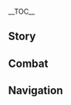 {{CharacterTabs}}
{{LanguageTabs}}
{{Stub|Check Korean romanization for: ''About the Raiden Shogun: Standpoint''}}

__TOC__
==Story==
{{VO/Story
|character           = Kamisato Ayaka
|language            = ko
|name                = 카미사토 아야카

|vo_01_01_title      = 첫 만남…
|vo_01_01_subtitle   = Hello
|vo_01_01_file       = VO_{language}{character} Hello.ogg
|vo_01_01_tx         = 이나즈마의 카미사토류 태도술 계승자&mdash;&mdash;카미사토 아야카 참전!<br />잘 부탁드려요
|vo_01_01_rm         = Inajeuma-ui Kamisatoryu taedosum gyeseungja &mdash; Kamisato Ayaka chamjeon!<br />Jal butakdeuryeoyo.
|vo_01_01_tl         = Inazuma's Kamisato Art Tachi Jutsu successor &mdash; Kamisato Ayaka taking part in war!<br />Please look after me.

|vo_02_01_title      = 잡담・안정
|vo_02_01_subtitle   = Chat: Stability
|vo_02_01_file       = VO_{language}{character} Chat - Stability.ogg
|vo_02_01_tx         = 이렇게 여유롭고 평화로운 시간이 더 많았다면 좋을 텐데…. 전 욕심이 너무 많은가 봐요
|vo_02_01_rm         = Ireotge yeoyuropgo pyeonghwaroun sigani deo manatdamyeon joeul tende... Jeon yoksimi neomu maneunga bwayo.
|vo_02_01_tl         = I wish there were more relaxing and peaceful times like this... Maybe I am too greedy.

|vo_02_02_title      = 잡담・검
|vo_02_02_subtitle   = Chat: Sword
|vo_02_02_file       = VO_{language}{character} Chat - Sword.ogg
|vo_02_02_tx         = 검은 차와 같이, 천천히 음미해야만 그 운치를 느낄 수 있어요
|vo_02_02_rm         = Geomeun chawa gachi, cheoncheonhi eummihaeyaman geu unchireul neukkil su isseoyo.
|vo_02_02_tl         = You can feel a sword's quaint beauty only if slowly savored like tea.

|vo_02_03_title      = 잡담・멍 때리기
|vo_02_03_subtitle   = Chat: Zoning Out
|vo_02_03_file       = VO_{language}{character} Chat - Zoning Out.ogg
|vo_02_03_tx         = 이게 여행자님의 일상생활이군요. 후후, 당신에 대해 조금 더 알게 된 거 같아요
|vo_02_03_rm         = Ige yeohaengjanim-ui ilsangsaenghwarigunyo. Huhu, dangsine daehae jogeum deo alge doen geo gatayo.
|vo_02_03_tl         = This is Traveler's daily life. Huhu, I think I got to know you a little more.

|vo_02_04_title      = 잡담・명검
|vo_02_04_subtitle   = Chat: Famous Sword
|vo_02_04_file       = VO_{language}{character} Chat - Famous Sword.ogg
|vo_02_04_tx         = 도검은 명장이 자신의 작품을 아끼는 것처럼 그 공예를 중시하죠
|vo_02_04_rm         = Dogeomeun myeongjang'i jasin-ui jakpumeul akkineun geotcheoreom geu gongyereul jungsihajyo.
|vo_02_04_tl         = A sword's handicraft is considered important as how a master cherishes their work.

|vo_03_01_title      = 비가 올 때…
|vo_03_01_subtitle   = When It Rains
|vo_03_01_file       = VO_{language}{character} When It Rains.ogg
|vo_03_01_tx         = 저랑 같이 비를 피하러 가요
|vo_03_01_rm         = Jeorang gachi bireul pihareo gayo.
|vo_03_01_tl         = Let's go and dodge the rain with me.

|vo_03_02_title      = 번개가 칠 때…
|vo_03_02_subtitle   = When Thunder Strikes
|vo_03_02_file       = VO_{language}{character} When Thunder Strikes.ogg
|vo_03_02_tx         = 쇼군께서… 무언갈 하소연하고 있는 게 아닐까요?
|vo_03_02_rm         = Syogunkkeseo... mueongal hasoyeonhago itneun ge anilkkayo?
|vo_03_02_tl         = Maybe the Shogun... is complaining something?

|vo_03_03_title      = 눈이 올 때…
|vo_03_03_subtitle   = When It Snows
|vo_03_03_file       = VO_{language}{character} When It Snows.ogg
|vo_03_03_tx         = 「이 눈이 쌓였을 때 가야지, 산귤 열매가 눈에 비치는 모습을 보려면」…. 아, 이 아름다운 경치에 어울리는 차가 없어서 아쉽네요
|vo_03_03_rm         = "I nuni ssayeosseul ttae gayaji, sangyul yeolmaega nune bichineun moseubeul boryeomyeon"... A, i areumdaun gyeongchie eoullineun chaga eopsseoseo aswipneyo.
|vo_03_03_tl         = "Must go when the snow has fallen, to see the wild tangerines shining on the snow"... Ah, it is such a shame that there is no tea that goes with this beautiful scenery.

|vo_03_04_title      = 햇살이 좋을 때…
|vo_03_04_subtitle   = When the Sun Is Out
|vo_03_04_file       = VO_{language}{character} When the Sun Is Out.ogg
|vo_03_04_tx         = 포근한 바람, 따스한 햇살. 같이 산책할래요?
|vo_03_04_rm         = Pogeunhan baram, ttaseuhan haessal. Gachi sanchaekhallaeyo?
|vo_03_04_tl         = Warm winds and sunlight. Want to go on a walk together?

|vo_03_05_title      = 바람이 불 때…
|vo_03_05_subtitle   = When It's Windy
|vo_03_05_file       = VO_{language}{character} When It's Windy.ogg
|vo_03_05_tx         = 눈을 감고 바람이 불어오는 방향을 느껴봐요…. 기분 좋죠?
|vo_03_05_rm         = Nuneul gamgo barami bureo'oneun banghyang'eul neukkyeobwayo... Gibun jyocho?
|vo_03_05_tl         = Close your eyes and feel the way the wind is coming from... Feels nice, right?

|vo_04_01_title      = 아침 인사…
|vo_04_01_subtitle   = Good Morning
|vo_04_01_file       = VO_{language}{character} Good Morning.ogg
|vo_04_01_tx         = 좋은 아침이에요, 여행자님. 아침부터 이렇게 만나다니… 오늘은 모든 일이 잘 풀리겠어요
|vo_04_01_rm         = Joeun achimieyo, yeohaengjanim. Achimbuteo ireoke mannadani... Oneureun modeun iri jal pulligesseoyo.
|vo_04_01_tl         = Good morning, Traveler. Meeting you from this early in the morning... All things must go well today.

|vo_04_02_title      = 점심 인사…
|vo_04_02_subtitle   = Good Afternoon
|vo_04_02_file       = VO_{language}{character} Good Afternoon.ogg
|vo_04_02_tx         = 즐거운 오후에요. 점심을 먹고 난 후의 식곤증은 어쩔 수 없죠. 바둑을 두면서 졸음을 쫓는 건 어때요?
|vo_04_02_rm         = Jeulgeoun ohueyo. Jeomsimeul meokgo nan hu-ui sikgonjeung'eun eojjeol su eopjyo. Badugeul dumyeonseo joreumuel jjotneun geon eottaeyo?
|vo_04_02_tl         = Good afternoon. You can't do anything about feeling drowsy after lunch. Why don't we shake off sleepiness by having a game of go?

|vo_04_03_title      = 저녁 인사…
|vo_04_03_subtitle   = Good Evening
|vo_04_03_file       = VO_{language}{character} Good Evening.ogg
|vo_04_03_tx         = 좋은 저녁이에요. 밤바람이 포근하니 아름다운 밤이 될 것 같네요
|vo_04_03_rm         = Joeun jeonyeogieyo. Bambarami pogeunhani areumdaun bami doel geot gatneyo.
|vo_04_03_tl         = Good afternoon. As the night winds are cozy, I feel like it's going to be a beautiful night.

|vo_04_04_title      = 굿나잇…
|vo_04_04_subtitle   = Good Night
|vo_04_04_file       = VO_{language}{character} Good Night.ogg
|vo_04_04_tx         = 「꿈인 줄 알았다면 깨지 않았을 것을, 실제 만남보다 낫지 아니한가」
|vo_04_04_rm         = "Kkumin jul aratdamyeon kkaeji anasseul geoseul, silje mannamboda natji anihanga".
|vo_04_04_tl         = "I wouldn't have woke up if I knew it was dream, isn't it better than real meetings".

|vo_05_01_title      = 아야카 자신에 대해・야시로 봉행
|vo_05_01_subtitle   = About {character}: Yashiro Commission
|vo_05_01_file       = VO_{language}{character} About {character} - Yashiro Commission.ogg
|vo_05_01_tx         = 「이나즈마 막부 야시로 봉행 카미사토 가문」은 이나즈마 최고의 명문이에요. 삼봉행 중 하나로 제사와 문화 예술적인 부분을 주관하죠. 부모님이 돌아가신 후 가문의 모든 일은 오빠와 제가 담당하고 있어요
|vo_05_01_rm         = "Inajeuma Makbu Yasiro Bonghaeng Kamisato Gamun"eun Inajeuma choego-ui myeongmunieyo. Sambonghaeng jung hanaro jesawa munhwa yesuljeogin bubuneul jugwanhajyo. Bumonimi doragasin hu gamun-ui modeun ireun oppawa jega damdanghago isseoyo.
|vo_05_01_tl         = "Inazuma Shogunate Yashiro Commission Kamisato Clan" is the best clan in all of Inazuma. One of the Tri-Commission that takes care of ancestral rites, cultural, and artistic affairs. After my parents passed, all matters of the Clan are handled by me and my older brother.

|vo_05_02_title      = 아야카 자신에 대해・지위
|vo_05_02_subtitle   = About {character}: Position
|vo_05_02_file       = VO_{language}{character} About {character} - Position.ogg
|vo_05_02_tx         = 사람들은 제가 「백로공주」이자 야시로 봉행 카미사토 가문의 장녀이기 때문에 절 존경해요. 그들이 존경하는 건 제 신분과 지위일 뿐이지, 제가 어떤 사람인지랑은 아무런 상관도 없죠…. 그래서 제게 진심으로 다가올 수 있는 사람은 어쩌면…
|vo_05_02_rm         = Saramdeureun jega "Baekrogongju"ija Yasiro Bonghaeng Kamisato gamun-ui jangnyeoigi ttaemune jeol jongyeonghaeyo. Geudeuri jon'gyeonghaneun geon je sinbungwa jiwi'il ppuniji, jega eotteon saraminjirang'eun amureon sanggwando eopjyo... Geuraeseo jege jinsimeuro dagaol su itneun sarameun eojjeomyeon...
|vo_05_02_tl         = People respect me because I am the "Shirasagi Himegimi" and the first daughter of the Yashiro Commission Kamisato Clan. What they respect is my class and status, and it doesn't matter at all with what kind of person I am... So the person who can approach me truly maybe...

|vo_05_03_title      = 아야카 자신에 대해・염원
|vo_05_03_subtitle   = About {character}: Aspiration
|vo_05_03_file       = VO_{language}{character} About {character} - Aspiration.ogg
|vo_05_03_tx         = 전 모두가 믿을 수 있는 사람이 되고 싶어요. 하지만 저를 나아가게 하는 건 더 이상 책임감이나 타인의 기대가 아니라, 당신 역시 저와 같은 사람이란 걸 알았기 때문이죠
|vo_05_03_rm         = Jeon moduga mideul su itneun sarami doego sipeoyo. Hajiman jeoreul na'agage haneun geon deo isang chaegimgamina tain-ui gidaega anira, dangsin yeoksi jeowa gateun saramiran geol aratgi ttaemunijyo.
|vo_05_03_tl         = I want to be a person everyone can trust. But what makes me go further is no longer responsibility or others' anticipation, but knowing that you are the same person as me.

|vo_06_01_title      = 우리에 대해・찻집
|vo_06_01_subtitle   = About Us: Teahouse
|vo_06_01_file       = VO_{language}{character} About Us - Teahouse.ogg
|vo_06_01_tx         = 시간 있으시면 코모레 찻집으로 갈까요? 이렇게 평온한 날에 다도에 대해 이야기하는 것도 아주 재밌을 거예요
|vo_06_01_rm         = Sigan isseusimyeon Komore chatjibeuro galkkayo? Ireotge pyeong'onhan nare dadoe daehae iyaginaneun geotdo aju jaemisseul geoyeyo.
|vo_06_01_tl         = If you have time, why don't we go to Komore Teahouse? It would be very fun to talk about tea ceremonies in a peaceful day like this.

|vo_06_02_title      = 우리에 대해・명절
|vo_06_02_subtitle   = About Us: Festivals
|vo_06_02_file       = VO_{language}{character} About Us - Festivals.ogg
|vo_06_02_tx         = 기회가 된다면, 당신과 함께 이국의 명절을 보내고 싶어요. 꼭 지켜야 하는 현지 풍습, 예절과 규칙, 그리고 추천할만한 기념품 같은 것들을… 저한테 알려주실 수 있나요?
|vo_06_02_rm         = Gihoega doendamyeon, dangsingwa hamkke igugui myeongjeoreul bonaego sipeoyo. Kkok jikyeoya haneun hyeonji pungseup, yejeolgwa gyuchik, geurigo chucheonhalmanhan ginyeompum gateun geotdeureul... jeohante allyeojusil su itnayo?
|vo_06_02_tl         = If I have the chance, I want to spend the holidays with you on another country. Local customs people must keep, manners and rules, and souvenirs that are recommended... can you tell me about these?

|vo_07_01_title      = 「신의 눈」에 대해…
|vo_07_01_subtitle   = About the [[Vision]]
|vo_07_01_file       = VO_{language}{character} About the Vision.ogg
|vo_07_01_tx         = 「신의 눈」은 큰 뜻을 품은 자만이 얻을 수 있는 증표죠. 제가 품은 뜻을 물으신다면… 그건 비밀이에요. 아주 보잘것없는 꿈이거든요
|vo_07_01_rm         = "Sin-ui Nun"eun keun tteuseul pumeun jamani eodeul su itneun jeungpyojyo. Jega pumeun tteuseul mureusindamyeon... geugeon bimirieyo. Aju bojalgeoteopeun kkumigeodeunyo.
|vo_07_01_tl         = A "Vision" is a token that only a person with big dreams can obtain. If you ask me what kind of dreams I have... that's a secret. It's a really trivial dream.

|vo_07_02_title      = 하고 싶은 이야기…
|vo_07_02_subtitle   = Something to Share
|vo_07_02_file       = VO_{language}{character} Something to Share.ogg
|vo_07_02_tx         = 질문하나 할게요. 흔히 「선차일미(禪茶一味)」, 「검선일여(劍禪一如)」라고 하던데. 검과 차는 어떤 관계인가요?
|vo_07_02_rm         = Jilmunhana halgeyo. Heunhi "Seonchailmi", "Geonseomiryeo"rago hadeonde. Geomgwa chaneun eotteon gwangyeingayo?
|vo_07_02_tl         = I'll ask you a question. Usually people say "Tea descends to taste", "Same with sword". How are swords and tea related?

|vo_07_03_title      = 흥미있는 일…
|vo_07_03_subtitle   = Interesting Things
|vo_07_03_file       = VO_{language}{character} Interesting Things.ogg
|vo_07_03_tx         = 성안에서 메마른 벚나무를 보신 적 있나요? 「메마른 것」의 아름다움은 벚꽃이 만개한 아름다운 봄 풍경을 떠올리게 하죠. 하지만 다른 사람들의 생각은 다른가 봐요. 꽃이 피지 않는 벚나무는 바로 베어 버리더군요. 단 한 번이라도 그 꽃이 다시 피는 걸 보고 싶어요
|vo_07_03_rm         = Seong'anese memareun beotnamureun bosin jeok itnayo? "Memareun geot"-ui areumdaumeun beotkkochi mangaehan areumdaun bom punggyeong'eul tteo'olige hajyo. Hajiman dareun saramdeul-ui saenggageun darenga bwayo. Kkochi piji anneun beotnamuneun baro be'eo beorideogunyo. Dan han beonirado geu kkochi dasi pineun geol bogo sipeoyo.
|vo_07_03_tl         = Have you seen a dried cherry blossom tree inside Inazuma City? The beauty of "Dried Ones" makes me think of the beautiful spring scenery with full-bloomed cherry blossom trees. But it seems like others don't think like me. They immediately cut off cherry blossom trees that don't bloom. I want to see the flower bloom again, if only once.

|vo_08_01_title      = 토마에 대해…
|vo_08_01_subtitle   = About [[Thoma]]
|vo_08_01_file       = VO_{language}{character} About Thoma.ogg
|vo_08_01_tx         = 토마는 제 소중한 친구예요. 그의 햇살 같은 명랑함은 항상 절 행복하게 해주죠. 어떤 의미에서 그는 제 또 다른 오빠이자, 「카미사토 가문」의 일원이라고 할 수 있어요
|vo_08_01_rm         = Tomaneun je sojunghan chin'guyeyo. Geu-u haetsal gateun myeongranghameun hangsang jeol haengbokhage haejujyo. Eotteon uimieseo geuneun je tto dareun oppaija, "Kamisato Gamun"-ui irwonirago hal su isseoyo.
|vo_08_01_tl         = Thoma is my good friend. His sunshine-like brightness always makes me happy. In some ways, he is also my other older brother, and a part of the "Kamisato Clan".

|vo_08_02_title      = 쿠죠 사라에 대해…
|vo_08_02_subtitle   = About [[Kujou Sara]]
|vo_08_02_file       = VO_{language}{character} About Kujou Sara.ogg
|vo_08_02_tx         = 「텐료봉행」을 위해 일하는 쿠죠 사라는… 늘 근엄함을 유지하죠. 그녀와 다툰 적도 있지만, 그녀의 충성심을 부정할 순 없어요
|vo_08_02_rm         = "Tenryo Bonghaeng"eul wihae ilhaneun Kujyo Saraneun... neul geuneomhameul yujihajyo. Geunyeowa datun jeokdo itjiman, geunyeo-ui chungseongsimeul bujeonghal sun eopsseoyo.
|vo_08_02_tl         = Kujou Sara who works for the "Tenryou Commission"... always is serious. I have fought with her, but I cannot deny her sense of loyalty.

|vo_08_03_title      = 시카노인 헤이조에 대해…
|vo_08_03_subtitle   = About [[Shikanoin Heizou]]
|vo_08_03_file       = VO_{language}{character} About Shikanoin Heizou.ogg
|vo_08_03_tx         = 시카노인 씨요? 그분도 쿠죠 씨처럼 「텐료봉행」의 일원이에요. 그분도… 원칙을 매우 중요시하죠. 「원칙」에 대한 집념이 쿠죠 씨보다도 강하답니다. 하지만 이런 「원칙」에 어떤 일들이 포함돼야 하는지는 오직 시카노인 씨만 알고 계시겠죠…
|vo_08_03_rm         = Sikanoin ssiyo? Geubundo Kujyo ssicheoreom "Tenryo Bonghaeng"-ui irwonieyo. Geubundo... wonchigeul maeu jungyosihajyo. "Wonchik"e daehan jipnyeomi Kujyo ssibodado ganghadapnida. Hajiman ireon "Wonchik"e eotteon ildeuri pohandwaeya haneunjineun ojik Sikanoin ssiman algo gyesigetjyo...
|vo_08_03_tl         = Mr Shikanoin? He's also a part of the "Tenryou Commission" like Miss Sara. He... also thinks of principles quite importantly. His tenacity over "Principle" is even stronger than Miss Kujou. But only Mr Shikanoin will know what kinds of things should be included in those "Principles"...

|vo_08_04_title      = 사유에 대해…
|vo_08_04_subtitle   = About [[Sayu]]
|vo_08_04_file       = VO_{language}{character} About Sayu.ogg
|vo_08_04_tx         = 요새 사유가 당신께 폐를 끼치진 않았나요? 후후, 만약 그 아이가 게으름 피우는 걸 보시면 꼭 저한테 알려주세요
|vo_08_04_rm         = Yosae Sayuga dangsinkke pyereul kkichijin anatnayo? Huhu, manyak geu aiga ge'eureum piuneun geol bosimyeon kkok jeohante allyeojuseyo.
|vo_08_04_tl         = Hasn't Sayu brought problems to you recently? Huhu, if you see that kid being lazy, please let me know about it.

|vo_08_05_title      = 라이덴 쇼군에 대해・추측
|vo_08_05_subtitle   = About the [[Raiden Shogun]]: Guesswork
|vo_08_05_file       = VO_{language}{character} About the Raiden Shogun - Guesswork.ogg
|vo_08_05_tx         = 쇼군에 대한 제 생각이요? 그건 저 같은 아랫사람이 함부로 얘기할 수 없는 부분이지만… 「영원」을 추구하는 과정에서 분명 외로우실 거라고 생각해요
|vo_08_05_rm         = Syogune daehan je saenggagiyo? Geugeon jeo gateun araetsarami hamburo yaegihal su eopneun bubunijiman... "Yeong'won"eul chuguhaneun gwajeong'eseo bunmyeong oerousil georago saenggakhaeyo.
|vo_08_05_tl         = My thought about the Shogun? It's not something that such a subordinate like me can say... but I think she mst be lonely while seeking "Eternity".

|vo_08_06_title      = 라이덴 쇼군에 대해・입장
|vo_08_06_subtitle   = About the Raiden Shogun: Standpoint
|vo_08_06_file       = VO_{language}{character} About the Raiden Shogun - Standpoint.ogg
|vo_08_06_tx         = 「무상의 일태도」를 목격하고도 살아남았다는 건 위대한 경험이라고 할 만하죠. 저에게 있어 그분은 이나즈마의 운명을 한순간에 바꿔 버릴 수 있는 진정한 신이지만, 만약 당신과 충돌이 생긴다면… 전 당신 편에 설 거예요
|vo_08_06_rm         = "Musang-ui Iltaedo"reul mokgyeokhagodo saranamatdaneun geon widaehan gyeongheomirago hal manhajyo. Jeoege isseo geubuneun Inajeuma-ui unmyeong'eul hansungane bakkwo beoril su itneun jinjeonghan sinijiman, manyak dangsingwa chungdori saenggindamyeon... jeon dangsin pyeone seol geoeyo.
|vo_08_06_tl         = Surviving after seeing the "Musou no Hitotachi" can be described as a grand experience. To me, she is the real god who can change the fate of Inazuma in one moment, but if there is a conflict with you... I'll stand on your side.

|vo_08_07_title      = 야에 미코에 대해…
|vo_08_07_subtitle   = About [[Yae Miko]]
|vo_08_07_file       = VO_{language}{character} About Yae Miko.ogg
|vo_08_07_tx         = 야에 궁사님과 일하는 건 언제나 즐거워요. 축제를 준비하는 건 매우 힘들고 이익도 얼마 안 되지만, 야에 궁사님이 맡으신 사업은 고상하고 멋있으면서 수익성도 좋거든요
|vo_08_07_rm         = Yae gungsanimgwa ilhaneun geon eonjena jeulgeowoyo. Chukjereul junbihaneun geon maeu himdeulgo i'ikdo eolma an doejiman, Yae gungsanimi mateusin saeobeun gosanghago meosisseumyeonseo suikseongdo jokeodeunyo.
|vo_08_07_tl         = It's always exciting to work with Guuji Yae. Preparing the festival is very hard and there aren't much profit, but the business Guuji Yae is in charge in is noble, cool, and profitable.

|vo_08_08_title      = 카미사토 아야토에 대해…
|vo_08_08_subtitle   = About [[Kamisato Ayato]]
|vo_08_08_file       = VO_{language}{character} About Kamisato Ayato.ogg
|vo_08_08_tx         = 오빠는 카미사토 가문의 가주로서 평소에 여러 곳에 얼굴을 비춰야 하죠. 제가 부담을 최대한 덜어주려고 노력하지만, 오빠의 오랜 피로를 완화시킬 순 없었어요. 휴, 동생을 생각해서라도 건강 좀 잘 챙기라고 말 좀 해주세요
|vo_08_08_rm         = Oppaneun Kamisato gamun-ui gajuroseo pyeongsoe yeoreo gose eolgureul bichwoya hajyo. Jega budameul choedaehan deoreojuryeogo noryeokhajiman, oppa-ui oraen piroreul wanhwasikil sun eopsseosseoyo. Hyu, dongsaeng'eul saenggakhaeseorado geongang jom jal chaenggirago mal jom haejuseyo.
|vo_08_08_tl         = My older brother has to show himself in a lot of places as the head of the Kamisato Clan. I try to get rid of his pressures as much as I can, but I couldn't ease his old exhaustion. Phew, please tell him to take care of his health at least for his little sister.

|vo_08_09_title      = 요이미야에 대해…
|vo_08_09_subtitle   = About [[Yoimiya]]
|vo_08_09_file       = VO_{language}{character} About Yoimiya.ogg
|vo_08_09_tx         = 축제를 운영하는 건 야시로 봉행과 무녀의 역할이지만, 그 폭죽 전문가도 축제를 떠들썩하게 만드는 데 일조한 셈이죠. 같이 일할 기회가 많아지다 보니 점점 친해졌어요.<br />네? 치안과 소방 문제요? 사전 기획에 다 포함되어 있답니다. 이런 문제 때문에 불꽃놀이를 볼 수 없다면 사람들이 아쉬워할 거예요
|vo_08_09_rm         = Chukjereul unyeonghaneun geon Yasiro bonghaenggwa munyeo-ui yeokharijiman, geu pokjuk jeonmungado chukjereul tteodeulsseokhage mandeun de iljohan semijyo. Gachi ilhal gihoega manajida boni jeomjeom chinhaejyeosseoyo.<br />Ne? Chiangwa sobang munjeyo? Sajeon gihoege da pohamdoe'eo itdapnida. Ireon munje ttaemune bulkkotnorireul bol su eopdamyeon saramdeuri aswiwohal geoyeyo.
|vo_08_09_tl         = It is the Yashiro Commission and the Shrine Maidens' work to operate the festivals, but that firework specialist also took a part in making the festival boisterous. I became closer and closer to her as I had more opportunities to work with her.<br />Yes? Public order and firefighting issues? They're all included in the prearranged plans. If people cannot see the fireworks because of those problems, they will miss it.

|vo_09_01_title      = 아야카에 대해 알기・첫 번째
|vo_09_01_subtitle   = More About {character}: I
|vo_09_01_file       = VO_{language}{character} More About {character} - 01.ogg
|vo_09_01_tx         = 당신의 부탁은 제게 아주 특별해요. 당신을 친구로 여긴 이상 저도 당신에게 솔직해져야겠죠. 하지만 카미사토 가문의 비밀은… 부디 누설하지 말아 주세요
|vo_09_01_rm         = Dangsin-ui butageun jege aju teukbyeolhaeyo. Dangsineul chin'guro yeogin isang jeodo dangsinege soljikhaejyeoyagetjyo. Hajiman Kamisato gamun-ui bimireun... budi nuseolhaji mara juseyo.
|vo_09_01_tl         = Your request is very special to me. As I consider you a friend, I must be honest to you. But please do not leak... the secret of the Kamisato Clan.

|vo_09_02_title      = 아야카에 대해 알기・두 번째
|vo_09_02_subtitle   = More About {character}: II
|vo_09_02_file       = VO_{language}{character} More About {character} - 02.ogg
|vo_09_02_tx         = 과거 카미사토 가문은 국보급의 도공을 지키지 못해서 큰 충격을 받은 적이 있어요. 우인단의 계략에 빠져 많은 가신을 잃고 처벌도 많이 받았죠. 그 일로 아버지가 일찍이 쇠약해지시면서 카미사토 가문은 한순간에 막부에서의 지위를 잃었어요…. 다행히 오빠가 자리를 즉시 이어받으면서 위기를 벗어날 수 있었죠. 가문이 다시 힘을 되찾고 야시로 봉행도 한 마음이 되었지만, 여전히 중대사는 오빠의 결정을 따르고 있어요
|vo_09_02_rm         = Gwageo Kamisato gamuneun gukbogeup-ui dogong'eul jikiji mothaeseo keun chunggyeogeul badeun jeogi isseoyo. Uindan-ui gyerage ppajyeo maneun gasineul ilko cheobeoldo mani badatjyo. Geu illo abeojiga iljjigi soeyakhaejisimyeonseo Kamisago gamuneun hansungane makbueseo-ui jiwireul ireosseoyo... Dahaenghi oppaga jarireul jeuksi ieobadeumyeonseo wigireul beoseonal su isseotjyo. Gamuni dasi himeul doechatgo Yasiro bonghaengdo han maeumi doe'eotjiman, yeoheonhi jungdaesaneun oppa-ui gyeoljeong'eul ttareugo isseoyo.
|vo_09_02_tl         = In the past, the Kamisato Clan got a big shock because they could not protect a national treasure class swordsmith. Falling into the traps of the Fatui, we lost many vassals and got punished. Because of it, my father got weak fastly and the Kamisato Clan lost its place in the Shogunate... Thankfully, my brother inherited his place immediately so that we could escape the crisis. The Clan got its powers back, and the Yashiro Commission became one once more, but still we follow brother's decisions on important matters.

|vo_09_03_title      = 아야카에 대해 알기・세 번째
|vo_09_03_subtitle   = More About {character}: III
|vo_09_03_file       = VO_{language}{character} More About {character} - 03.ogg
|vo_09_03_tx         = 쇼군께서 전수하신 검을 단조하는 기술은 별의 형상, 용도, 광석의 질, 용광로의 환경, 사람의 성격, 원소 변화 등에 따라 달라져요. 이게 바로 도공들이 말하는 「뇌전오전」이죠. 훌륭한 도를 만들 수 있는 도공도 신통력이 있다고 여겨져서 문화와 예술, 제사를 담당하는 야시로 봉행 일파의 관리를 받아요. 그러다 보니 도공이 배신하는 일이 생기면 자연스레 카미사토 가문의 감독 소홀이 되는 거죠
|vo_09_03_rm         = Syogunkkeseo jeonsuhasin geomeul danjohaneun gisureun byeol-ui hyeongsang, yongdo gwangseok-ui jil, yonggwangro-ui hwangyeong, saram-ui seonggyeok, wonso byeonhwa deung'e ttara dallajyeoyo. Ige baro dogongdeuri malhaneun "Noejeonojeon"ijyo. Hullyunghan doreul mandeul su itneun dogongdo sintongryeogi itdago yeogyeojyeoseo munhwawa yesul, jesareul damdanghaneun Yasiro bonghaeng ilpa-ui gwanrireul badayo. Geureoda boni dogong'i baesinhaneun iri saenggimyeon jayeonseure Kamisato gamun-ui gamdok sohori doeneun geojyo.
|vo_09_03_tl         = The skill to forge the sword that the Shogun passed down differs from the shape of stars, use, quality of stones, environment of the blast furnace, personality of the person, and element changes... This is the "Raiden Gokaden" potters say. A swordsmith who is able to make excellent blades are also considered having supernatural powers, so they are under the supervision of the Yashiro Commission which takes care of culture, arts, and ancestral rites. So if a swordsmith betrays, it naturally becomes the Kamisato Clan's lack of supervision.

|vo_09_04_title      = 아야카에 대해 알기・네 번째
|vo_09_04_subtitle   = More About {character}: IV
|vo_09_04_file       = VO_{language}{character} More About {character} - 04.ogg
|vo_09_04_tx         = 어머니는 제게 아주 남다른 의미가 있는 분이세요. 단정하고 우아한 태도로 어떤 상황에서도 차분하게 웃으시며 카미사토 가문의 일을 모두 도맡아 하셨죠. 어머니는 그야말로 완벽하다고 해도 과언이 아니었지만… 그분이 세상을 떠나던 그 순간 깨달았어요, 전 더 이상 어머니 뒤에 숨어 있을 수 있는 어린아이가 아니라는 걸요
|vo_09_04_rm         = Eomeonineun jege aju namdareun uimiga itneun buniseyo. Danjeonghago uahan taedoro eotteon sanghwang'eseodo chabunhage useusimyeo Kamisago gamun-ui ireul modu domata hasyeotjyo. Eomonineun geuyamallo wanbyeokhadago haedo gwaeoni anieotjiman... Geubuni sesang'eul tteonadeon geu sungan kkaedarasseoyo, jeon deo isang eomoni dwie sumeo isseul su itneun eorinaiga aniraneun geolyo.
|vo_09_04_tl         = My mother has a special meaning to me. She took care of the Kamisato Clan's works while calmly smiling in any situation with a neat and graceful attitude. It would not be a mistake to call her perfect... But I realized the moment she passed away, that I'm no longer a child who can hide behind my mother.

|vo_09_05_title      = 아야카에 대해 알기・다섯 번째
|vo_09_05_subtitle   = More About {character}: V
|vo_09_05_file       = VO_{language}{character} More About {character} - 05.ogg
|vo_09_05_tx         = 「이나즈마 막부 야시로 봉행 카미사토 가문」의 신분으로 이런 말 하기 껄끄럽지만… 당신은 이렇게 제멋대로인 저의 모습도 받아줄 것 같은 느낌이 들어요.<br />…살짝 피곤하네요…. 어깨 좀 빌려줄래요? 아주 잠깐이면 돼요
|vo_09_05_rm         = "Inajeuma Makbu Yasiro Bonghaeng Kamisato Gamun"-ui sinbuneuro ireon mal hagi kkeolkkeureopjiman... dangsineun ireotge jemeotdaeroin jeo-ui moseupdo badajul geot gateun neukkimi deureoyo.<br />...Saljjak pigonhaneyo... Eokkae jom billyeojullaeyo? Aju jamkkanimyeon dwaeyo.
|vo_09_05_tl         = It is awkward for me to say this as the class of "Inazuma Shogunate Yashiro Commission Kamisato Clan"... But I feel like you will accept this side of me that does what I please.<br />...I'm a bit tired... Can you lend me your shoulder? Just a moment.

|vo_10_01_title      = 아야카의 취미…
|vo_10_01_subtitle   = {character}'s Hobbies
|vo_10_01_file       = VO_{language}{character} Hobbies.ogg
|vo_10_01_tx         = 고상하고 멋이 있는 건 전부 좋아해요. 아악, 시, 바둑, 춤 모두요. 당신도 좋아하시나요?
|vo_10_01_rm         = Gosanghago meosi itneun geon jeonbu joahaeyo. A'ak, si, baduk, chum moduyo. Dangsindo joahasinayo?
|vo_10_01_tl         = I like everything that is elegant and classy. Court music, poem, the game of go, and dancing, all of them. Do you like them too?

|vo_10_02_title      = 아야카의 고민・걱정
|vo_10_02_subtitle   = {character}'s Troubles: Concerns
|vo_10_02_file       = VO_{language}{character} Troubles - Concerns.ogg
|vo_10_02_tx         = 고민이요? 음, 그렇죠. 살다 보면 마음대로 할 수 없는 일들이 생길 수밖에 없죠. 하지만 제 일로 주변 사람들에게 걱정을 끼친다면… 역시, 전 말 못 하겠어요…
|vo_10_02_rm         = Gominiyo? Eum, georeotjyo. Salda bomyeon maeumdaero hal su eopneun ildeuri saenggil subakke eopjyo. Hajiman je illo jubyeon saramdeurege geokjeong'eul kkichindamyeon... Yeoksi, jeon mal mot hagesseoyo...
|vo_10_02_tl         = Concerns? Hmm, yes. When you live in this world, there are things that you cannot control by your will. But if I make people around me worry with my problems... I cannot say it as well...

|vo_10_03_title      = 아야카의 고민・마음
|vo_10_03_subtitle   = {character}'s Troubles: Desires
|vo_10_03_file       = VO_{language}{character} Troubles - Desires.ogg
|vo_10_03_tx         = 솔직해지는 건 정말 어려워요. 전 수많은 사람의 주목과 기대를 받는 카미사토 가문의 장녀로서 완벽한 모습을 보여줘야 한다고 끊임없이 다짐해 왔어요. 이런 제가 소망을 쫓아도 되는 걸까요? 당신에게… 제 마음을 보여줘도 되는 걸까요…?
|vo_10_03_rm         = Soljikhaejineun geon jeongmal eoryeowoyo. Jeon sumaneun saram-ui jumokgwa gidaereul batneun Kamisato gamun-ui jangnyeoroseo wanbyeokhan moseubeul boyeojwoya handago kkeunimeopssi dajimhae wasseoyo. Ireon jega somang'eul jjochado doeneun geolkkayo? Dangsinege... je maeumeul boyeojwodo doeneun geolkkayo...?
|vo_10_03_tl         = It's too hard to be straightforward. I have promised countless times that I should show people a perfect image as the first daughter of the Kamisato Clan who gets a lot of attention and anticipation. Can a person like me follow my wishes? Can I... show you my heart...?

|vo_10_04_title      = 좋아하는 음식…
|vo_10_04_subtitle   = Favorite Food
|vo_10_04_file       = VO_{language}{character} Favorite Food.ogg
|vo_10_04_tx         = 전 이국적인 요리에 관심이 많아요. 먹어볼 기회는 거의 없지만…. 이나즈마 요리 중에서라면… 아마 「오차즈케」겠죠. 하지만 다른 사람한테 들키면 안 돼요…. 당신에게만 몰래 알려드리는 거거든요
|vo_10_04_rm         = Jeon igukjeogin yorie gwansimi manayo. Meogeobol gihoeneun geoui eopjiman... Inajeuma yori jung'eseoramyeon... ama "Ochajeuke"getjyo. Hajiman dareun saramhante deulkimyeon an dwaeyo... Dangsinegeman mollae allyeodeurineun geogeodeunyo.
|vo_10_04_tl         = I'm interested in foreign food. Though there aren't many opportunities to eat them... In terms of Inazuma food... maybe "Ochazuke". But I shouldn't let others know... Because I'm only secretly telling you.

|vo_10_05_title      = 싫어하는 음식…
|vo_10_05_subtitle   = Least Favorite Food
|vo_10_05_file       = VO_{language}{character} Least Favorite Food.ogg
|vo_10_05_tx         = 못 먹는 건 아니지만, 동물 지방이나 내장은 좀…
|vo_10_05_rm         = Mot meokneun geon anijiman, dongmul jibang'ina naejang'eun jom...
|vo_10_05_tl         = I can't eat them, but animal fat and intestines are a bit...

<!-- Receiving a Gift -->
|vo_11_01_title      = 선물 획득・첫 번째
|vo_11_01_subtitle   = Receiving a Gift: I
|vo_11_01_file       = VO_{language}{character} Receiving a Gift - 01.ogg
|vo_11_01_tx         = 음… 저 정말 행복해요…
|vo_11_01_rm         = Eum... Jeo jeongmal haengbokhaeyo...
|vo_11_01_tl         = Hmm... I'm really happy...

|vo_11_02_title      = 선물 획득・두 번째
|vo_11_02_subtitle   = Receiving a Gift: II
|vo_11_02_file       = VO_{language}{character} Receiving a Gift - 02.ogg
|vo_11_02_tx         = 이런 요리를 맛볼 기회를 주셔서 감사해요. 이 맛은 평생 기억할게요
|vo_11_02_rm         = Ireon yorireul matbol gihoereul jusyeoseo gamsaehaeyo. I maseun pyeongsaeng gieokhalgeyo.
|vo_11_02_tl         = Thank you for giving me an opportunity to taste this food. I will remember this taste forever.

|vo_11_03_title      = 선물 획득・세 번째
|vo_11_03_subtitle   = Receiving a Gift: III
|vo_11_03_file       = VO_{language}{character} Receiving a Gift - 03.ogg
|vo_11_03_tx         = 아… 조금 기름지네요
|vo_11_03_rm         = A... Jogeum gireumjineyo.
|vo_11_03_tl         = Ah... It's a bit oily.

|vo_12_01_title      = 생일…
|vo_12_01_subtitle   = Birthday
|vo_12_01_file       = VO_{language}{character} Birthday.ogg
|vo_12_01_tx         = 절 따라오세요! 조금만 걸으면 되니까, 오래 걸리진 않을 거예요.<br />당신의 생일을 알고 난 후부터 계속 준비했죠. 제 생각이긴 하지만… 비싼 선물보다 이런 게 저희 우정에 더 잘 맞을 것 같아요. 그래서 이번엔 부채춤을 준비했어요.<br />그럼, 시작할게요
|vo_12_01_rm         = Jeol ttaraoseyo! Jogeumman georeumyeon doenikka, orae geollijin aneul geoyeyo.<br />Dangsin-ui saeng'ireul algo nan hubuteo gyesok junbihaetjyo. Je saenggagigin hajiman... bissan seonmulboda ireon ge jeohui ujeong'e deo jal majeul geot gatayo. Geuraeseo igeonen buchaechumeul junbihaesseoyo.<br />Geureom, sijakhalgeyo.
|vo_12_01_tl         = Follow me! You only have to walk for a while, it won't take long.<br />I have kept preparing this after knowing your birthday. It's my thought, but... compared to an expensive gift, this would fit better for our friendship. So I prepared a fan dance this time.<br />Then, I'll start.

|vo_13_01_title      = 돌파의 느낌・기
|vo_13_01_subtitle   = Feelings About Ascension: Intro
|vo_13_01_file       = VO_{language}{character} Feelings About Ascension -  01.ogg
|vo_13_01_tx         = 정말 감사해요. 당신과 겨루면서 많은 걸 깨달았어요. 검술에도 분명 큰 도움이 될 거예요
|vo_13_01_rm         = Jeongmal gamsaehaeyo. Dangsingwa gyeorumyeonseo maneun geol kkaedarasseoyo. Geomsuredo bunmyeong keun doumi doel geoyeyo.
|vo_13_01_tl         = Thank you so much. Duelling with you, I realized many things. It will help me in my swordsmanship as well.

|vo_13_02_title      = 돌파의 느낌・승
|vo_13_02_subtitle   = Feelings About Ascension: Building Up
|vo_13_02_file       = VO_{language}{character} Feelings About Ascension -  02.ogg
|vo_13_02_tx         = 당신의 조언과 도움 덕분에 제 능력을 더 정확하게 이해할 수 있게 됐어요
|vo_13_02_rm         = Dangsin-ui joeon'gwa doum deokbune je neungryeogeul deo jeonghwakhage ihaehal su itge dwaesseoyo.
|vo_13_02_tl         = Thanks to your advice and help, I could understand my abilities more accurately.

|vo_13_03_title      = 돌파의 느낌・전
|vo_13_03_subtitle   = Feelings About Ascension: Climax
|vo_13_03_file       = VO_{language}{character} Feelings About Ascension -  03.ogg
|vo_13_03_tx         = 훨씬 여유로워진 것 같아요. 야시로 봉행 일을 처리하면서 남은 시간에 새로운 일에 도전할 수 있을 정도예요. 최근에 새로 배운 디저트 드셔보실래요?
|vo_13_03_rm         = Hwolssin yeoyurowojin geot gatayo. Yasiro bonghaeng ireul cheorihamyeonseo nameun sigane saeroun ire dojeonhal su isseul jeongdoyeyo. Choegeune saero baeun dijeoteu deusyeobosillaeyo?
|vo_13_03_tl         = I think I became more relaxed. It's as if I can try out new things while taking care of the Yashiro Commission's work. Do you want to eat the new dessert I learned how to make recently?

|vo_13_04_title      = 돌파의 느낌・결
|vo_13_04_subtitle   = Feelings About Ascension: Conclusion
|vo_13_04_file       = VO_{language}{character} Feelings About Ascension -  04.ogg
|vo_13_04_tx         = 「반석처럼 영원하고 싶지만, 변해가는 세상은 아무도 붙잡을 수가 없네.」<br />…죄송해요, 분명 기뻐해야 할 일인데 이렇게 슬픈 시가 떠올랐네요. 당신과 함께 지낸 시간이 너무 즐거워서 잃게 될까 봐 두려워하다니…. 부끄러운 모습을 보였군요
|vo_13_04_rm         = "Banseokcheoreom yeong'wonhago sipjiman, byeonhaeganeun sesang'eun amudo butjabeul suga eopne."<br />...Joesonghaeyo, bunmyeong gippeohaeya hal irinde ireotge seulpeun siga tteo'olatney. Dangsingwa hamkke jinaen sigani neomu jeulgeowoseo ilke doelkka bwa duryeowohadani... bukkeureoun moseubeul boyeotgunyo.
|vo_13_04_tl         = "Wanting to be eternal like stone, but no one can grasp on a changing world."<br />...Sorry, it's something I should be happy for, but I thought of such a sad poem. Being scared to lose the time I had with you because of it being so exciting... I have shown you an embarrassing side.
}}

==Combat==
{{Combat VO
|character           = Kamisato Ayaka
|language            = ko

|skill_1_tx          = 춤추거라
|skill_1_tl          = Dance.
|skill_1_rm          = Chumchugeora.
|skill_2_tx          = 실례할게
|skill_2_tl          = Excuse me.
|skill_2_rm          = Sillyehalge.
|skill_3_tx          = 흩날려라
|skill_3_tl          = Flutter.
|skill_3_rm          = Heutnallyeora.

|burst_1_tx          = 도망칠 수 없어!
|burst_1_tl          = You can't run away!
|burst_1_rm          = Domangchil su eopsseo!
|burst_2_tx          = 벚꽃 눈보라
|burst_2_tl          = Cherry blossom blizzard.
|burst_2_rm          = Beotkkot nunbora.
|burst_3_tx          = 카미사토류… 멸망의 서리!
|burst_3_tl          = Kamisato Art... Frost of fall!
|burst_3_rm          = Kamisatoryu... Myeolmang-ui seori!

|sprint-s_1_file     = Sprint Start 01,Sprint Start 02,Sprint Start 03

|glider_1_file       = Deploying Wind Glider 01,Deploying Wind Glider 02,Deploying Wind Glider 03

|chest_1_tx          = 진기한 물건을 찾는 것도… 고상한 취미라 할 수 있죠
|chest_1_tl          = Finding rare objects... can also be an elegant hobby.
|chest_1_rm          = Jingihan mulgeoneul chatneun geotdo... gosanghan chwimira hal su itjyo.
|chest_2_tx          = 후후… 오늘은 운이 좋네요
|chest_2_tl          = Huhu... today is a lucky day.
|chest_2_rm          = Huhu... oneureun uni jotneyo.
|chest_3_tx          = 이 행운, 소중히 간직할게요
|chest_3_tl          = I'll cherish this luck.
|chest_3_rm          = I haeng'un sojunghi ganjikhalgeyo.

|low-hp_1_tx         = 얕보면 안 되겠군요
|low-hp_1_tl         = I mustn't look down on...
|low-hp_1_rm         = Yatbomyeon an doegetgunyo.
|low-hp_2_tx         = 오랫동안 기다렸던 상대로군요…
|low-hp_2_tl         = A rival I have waited for long...
|low-hp_2_rm         = Oraetdong'an gidaryeotdeon sangdaerogunyo...
|low-hp_3_tx         = 결정을 내릴 때인가…
|low-hp_3_tl         = Is it time to make the decision...
|low-hp_3_rm         = Gyeoljeong'eul naeril ttaeinga...

|ally-low-hp_1_tx    = 방심하면 안 됩니다
|ally-low-hp_1_rm    = Bangsimhamyeon an doepnida.
|ally-low-hp_1_tl    = Do not be careless.
|ally-low-hp_2_tx    = 반드시 조심해 주세요
|ally-low-hp_2_rm    = Bandeusi josimhae juseyo.
|ally-low-hp_2_tl    = Please be careful.

|fallen_1_tx         = 추한 모습을 보였군요…
|fallen_1_tl         = I have shown my disgraceful side...
|fallen_1_rm         = Chuhan moseubeul boyeotgunyo...
|fallen_2_tx         = 아직… 끝내지 못한 일이…
|fallen_2_tl         = Still... there are things I couldn't finish...
|fallen_2_rm         = Ajik... kkeutnaeji mothan iri...
|fallen_3_tx         = 가문에… 수치를 안겨드렸네요…
|fallen_3_tl         = I have brought shame... to the Clan...
|fallen_3_rm         = Gamune... suchireul angyeodeuryeotneyo...

|hit-l_1_file        = Light Hit Taken 01,Light Hit Taken 02,Light Hit Taken 03,Light Hit Taken 04,Light Hit Taken 05,Light Hit Taken 06

|hit-h_1_tx          = 무례한 녀석…
|hit-h_1_tl          = Rude guy...
|hit-h_1_rm          = Muryehan nyeoseok...
|hit-h_2_tx          = 어떻게…
|hit-h_2_tl          = How...
|hit-h_2_rm          = Eotteotge...
|hit-h_3_file        = Heavy Hit Taken 03,Heavy Hit Taken 04,Heavy Hit Taken 05,Heavy Hit Taken 06

|join_1_tx           = 카미사토 아야카, 참전
|join_1_tl           = Kamisato Ayaka, taking part in war.
|join_1_rm           = Kamisato Ayaka, chamjeon.
|join_2_tx           = 한 수 가르쳐 주세요
|join_2_tl           = Teach me a lesson.
|join_2_rm           = Han su gareuchyeo juseyo.
|join_3_tx           = 후후, 잘 부탁드려요
|join_3_tl           = Huhu, please take care of me well.
|join_3_rm           = Huhu, jal butakdeuryeoyo.

|idle_1_file         = Standby 02
|idle_1_actual_tx    = 도검은 명장이 자신의 작품을 아끼는 것처럼 그 공예를 중시하죠
|idle_1_actual_tl    = A sword's handicraft is considered important as how a master cherishes their work.
|idle_1_actual_rm    = Dogeomeun myeongjang'i jasin-ui jakpumeul akkineun geotcheoreom geu gongyereul jungsihajyo.

|atk-l_1_file        = Light Attack 01,Light Attack 02,Light Attack 03,Light Attack 04,Light Attack 05,Light Attack 06,Light Attack 07

|atk-m_1_file        = Mid Attack 01,Mid Attack 02,Mid Attack 03

|atk-h_1_file        = Heavy Attack 01,Heavy Attack 02,Heavy Attack 03

|climb_1_file        = Climbing 01,Climbing 02,Climbing 03,Climbing 04,Climbing 05

|climb-b_1_file      = Climbing Breath 01,Climbing Breath 02,Climbing Breath 03

|jump_1_file         = Jumping 01,Jumping 02,Jumping 03,Jumping 04,Jumping 05
}}
<!--
Copy paste the following line in any section that does not have any voice files, change the X for the section's title:
'''Kamisato Ayaka does not feature any X Voice-Overs'''
-->

==Navigation==
{{Character Navbox|link type=vo-ko}}